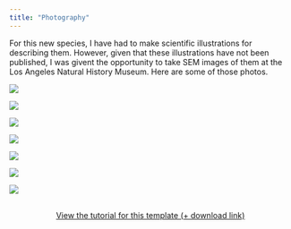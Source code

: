 ```yaml
---
title: "Photography"
---
```


For this new species, I have had to make scientific illustrations for describing them. However, given that these illustrations have not been published, I was givent the opportunity to take SEM images of them at the Los Angeles Natural History Museum. Here are some of those photos.

::: {layout-ncol=2}

![](copepod1.png)

![](copepod2.png)

![](copepod3.png)

![](copepod4.png)

![](copepod5.png)

![](copepod6.png)

![](copepod7.png)
:::


```{=html}
<div  style="margin: 30px; text-align: center;">
<a class="btn btn-primary" href="https://www.marvinschmitt.com/blog/website-tutorial-quarto/" role="button" target="_blank" style="padding: 15px 30px;">View the tutorial for this template (+ download link)</a>
</div>
```